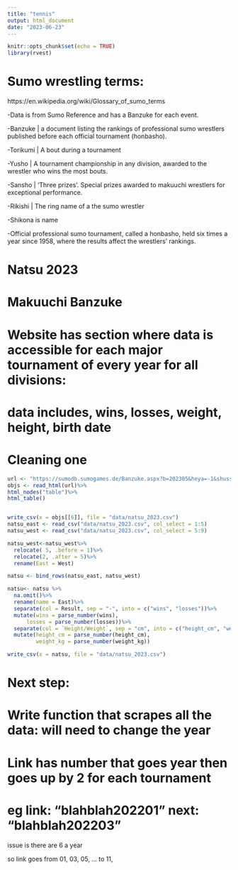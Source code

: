 ```yaml
---
title: "tennis"
output: html_document
date: "2023-06-23"
---
```


```r
knitr::opts_chunk$set(echo = TRUE)
library(rvest)
```
# Sumo wrestling terms:
https://en.wikipedia.org/wiki/Glossary_of_sumo_terms

-Data is from Sumo Reference and has a Banzuke for each event.



-Banzuke | a document listing the rankings of professional sumo wrestlers published before each official tournament (honbasho).

-Torikumi |  A bout during a tournament

-Yusho | A tournament championship in any division, awarded to the wrestler who wins the most bouts.

-Sansho | 'Three prizes'. Special prizes awarded to makuuchi wrestlers for exceptional performance.

-Rikishi | The ring name of a the sumo wrestler

-Shikona is name

-Official professional sumo tournament, called a honbasho, held six times a year since 1958, where the results affect the wrestlers' rankings.



# Natsu 2023 
# Makuuchi Banzuke 

#  Website has section where data is accessible for each major tournament of every year for all divisions:
#  data includes, wins, losses, weight, height, birth date


# Cleaning one 
```r
url <- "https://sumodb.sumogames.de/Banzuke.aspx?b=202305&heya=-1&shusshin=-1&bd=on&w=on&hl=on#legend"
objs <- read_html(url)%>%
html_nodes("table")%>%
html_table()


write_csv(x = objs[[6]], file = "data/natsu_2023.csv")
natsu_east <- read_csv("data/natsu_2023.csv", col_select = 1:5)
natsu_west <- read_csv("data/natsu_2023.csv", col_select = 5:9)

natsu_west<-natsu_west%>%
  relocate( 5, .before = 1)%>%
  relocate(2, .after = 5)%>%
  rename(East = West)

natsu <- bind_rows(natsu_east, natsu_west)

natsu<- natsu %>%
  na.omit()%>%
  rename(name = East)%>%
  separate(col = Result, sep = "-", into = c("wins", "losses"))%>%
  mutate(wins = parse_number(wins),
      losses = parse_number(losses))%>%
  separate(col = `Height/Weight`, sep = "cm", into = c("height_cm", "weight_kg"))%>%
  mutate(height_cm = parse_number(height_cm),
         weight_kg = parse_number(weight_kg))

write_csv(x = natsu, file = "data/natsu_2023.csv")
```


# Next step:
# Write function that scrapes all the data: will need to change the year 
# Link has number that goes year then goes up by 2 for each tournament
# eg link: "blahblah202201" next: "blahblah202203"

issue is there are 6 a year 

so link goes from 01, 03, 05, ... to 11, 

